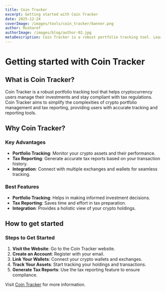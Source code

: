 ```yaml
---
title: Coin Tracker
excerpt: Getting started with Coin Tracker
date: 2025-12-24
coverImage: /images/tools/coin_tracker/banner.png
author: Musharof
authorImage: /images/blog/author-02.jpg
metaDescription: Coin Tracker is a robust portfolio tracking tool. Learn what it is & get started with it today. Find Dexscreener, Solana Explorer and other tools today.
---
```


# Getting started with Coin Tracker

## What is Coin Tracker?

Coin Tracker is a robust portfolio tracking tool that helps cryptocurrency users manage their investments and stay compliant with tax regulations. Coin Tracker aims to simplify the complexities of crypto portfolio management and tax reporting, providing users with accurate tracking and reporting tools.

## Why Coin Tracker?

### Key Advantages

- **Portfolio Tracking**: Monitor your crypto assets and their performance.
- **Tax Reporting**: Generate accurate tax reports based on your transaction history.
- **Integration**: Connect with multiple exchanges and wallets for seamless tracking.

### Best Features

- **Portfolio Tracking**: Helps in making informed investment decisions.
- **Tax Reporting**: Saves time and effort in tax preparation.
- **Integration**: Provides a holistic view of your crypto holdings.

## How to get started

### Steps to Get Started

1. **Visit the Website**: Go to the Coin Tracker website.
2. **Create an Account**: Register with your email.
3. **Link Your Wallets**: Connect your crypto wallets and exchanges.
4. **Track Your Assets**: Start tracking your holdings and transactions.
5. **Generate Tax Reports**: Use the tax reporting feature to ensure compliance.

Visit [Coin Tracker](https://cointracker.com) for more information.